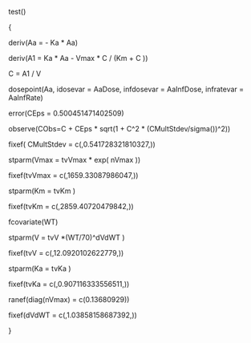  test()  
  { 
  deriv(Aa = - Ka * Aa)
  deriv(A1 = Ka * Aa - Vmax * C / (Km  + C ))

  C = A1 / V
  dosepoint(Aa, idosevar = AaDose, infdosevar = AaInfDose, infratevar =  AaInfRate)
  error(CEps = 0.500451471402509) 
  observe(CObs=C + CEps * sqrt(1 + C^2 * (CMultStdev/sigma())^2)) 
  fixef( CMultStdev = c(,0.541728321810327,))
  stparm(Vmax = tvVmax * exp( nVmax ))
  fixef(tvVmax = c(,1659.33087986047,))  
  stparm(Km = tvKm )
  fixef(tvKm = c(,2859.40720479842,))  
  fcovariate(WT)
  stparm(V = tvV *(WT/70)^dVdWT )
  fixef(tvV = c(,12.0920102622779,)) 
  stparm(Ka = tvKa )
  fixef(tvKa = c(,0.907116333556511,))   


  ranef(diag(nVmax) = c(0.13680929))
  fixef(dVdWT = c(,1.03858158687392,)) 
  }